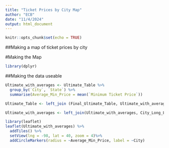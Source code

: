 ```yaml
---
title: "Ticket Prices by City Map"
author: "ECB"
date: "11/4/2024"
output: html_document
---
```


```r
knitr::opts_chunk$set(echo = TRUE)
```

##Making a map of ticket prices by city

#Making the Map
```r
library(dplyr)
```
##Making the data useable

```r
Ultimate_with_averages <- Ultimate_Table %>%
  group_by(`City`, `State`) %>%
  summarise(Average_Min_Price = mean(`Minimum Ticket Price`))

Ultimate_Table <- left_join (Final_Ultimate_Table, Ultimate_with_averages, by = c("City","State"))

Ultimate_with_averages <- left_join(Ultimate_with_averages, City_Long_Lat, by = c("City", "State"))

```


```r
library(leaflet)
leaflet(Ultimate_with_averages) %>%
  addTiles() %>%
  setView(lng = -98, lat = 40, zoom = 4)%>%
  addCircleMarkers(radius = ~Average_Min_Price, label = ~City)
```

